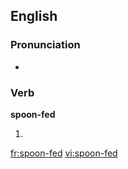 ==English==

===Pronunciation===
* {{IPA|/spun'fɛd/}}

===Verb===
'''spoon-fed'''

# {{past of|[[spoon-feed]]}}

[[fr:spoon-fed]]
[[vi:spoon-fed]]